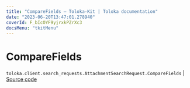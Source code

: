 ```yaml
---
title: "CompareFields — Toloka-Kit | Toloka documentation"
date: "2023-06-20T13:47:01.278940"
coverId: F_bIcOYF9yjrxkPZrXc3
docsMenu: "tkitMenu"
---
```


# CompareFields

`toloka.client.search_requests.AttachmentSearchRequest.CompareFields` | [Source code](https://github.com/Toloka/toloka-kit/blob/v1.2.0/src/client/search_requests.py#L616)